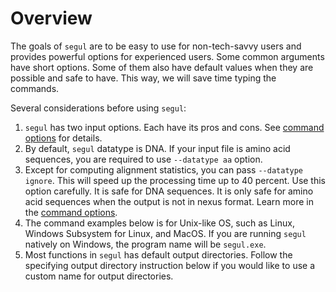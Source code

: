 # Overview

The goals of `segul` are to be easy to use for non-tech-savvy users and provides powerful options for experienced users. Some common arguments have short options. Some of them also have default values when they are possible and safe to have. This way, we will save time typing the commands.

Several considerations before using `segul`:

1. `segul` has two input options. Each have its pros and cons. See [command options](https://github.com/hhandika/segul/wiki/4.-Command-Options#input-options) for details.
2. By default, `segul` datatype is DNA. If your input file is amino acid sequences, you are required to use `--datatype aa` option.
3. Except for computing alignment statistics, you can pass `--datatype ignore`. This will speed up the processing time up to 40 percent. Use this option carefully. It is safe for DNA sequences. It is only safe for amino acid sequences when the output is not in nexus format. Learn more in the [command options](https://github.com/hhandika/segul/wiki/4.-Command-Options#data-types).
4. The command examples below is for Unix-like OS, such as Linux, Windows Subsystem for Linux, and MacOS. If you are running `segul` natively on Windows, the program name will be `segul.exe`.
5. Most functions in `segul` has default output directories. Follow the specifying output directory instruction below if you would like to use a custom name for output directories.
